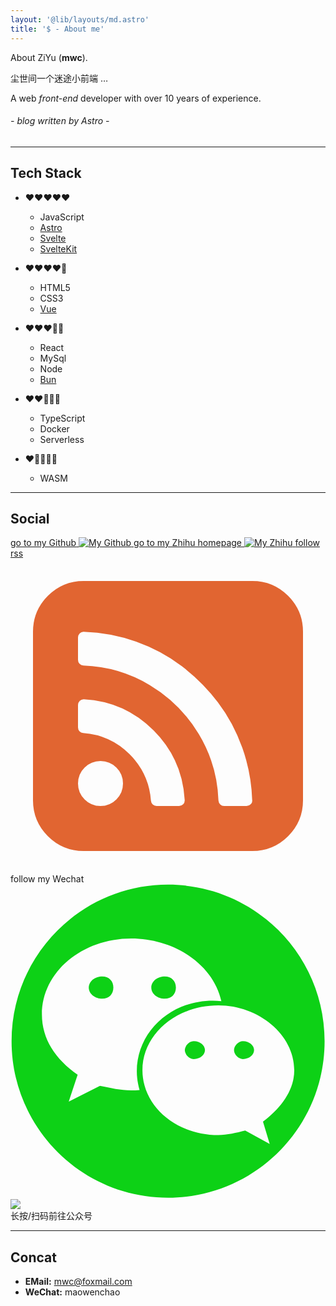 ```yaml
---
layout: '@lib/layouts/md.astro'
title: '$ - About me'
---
```


About ZiYu (**mwc**).

尘世间一个迷途小前端 …

A web *front-end* developer with over 10 years of experience.

###### *- blog written by Astro -*

----

## Tech Stack

* ❤️❤️❤️❤️❤️
    - JavaScript
    - [Astro](https://astro.build/)
    - [Svelte](https://svelte.dev/)
    - [SvelteKit](https://kit.svelte.dev/)

* ❤️❤️❤️❤️🤍
    - HTML5
    - CSS3
    - [Vue](https://vuejs.org/)

* ❤️❤️❤️🤍🤍
    - React
    - MySql
    - Node
    - [Bun](https://bun.dev/)

* ❤️❤️🤍🤍🤍
    - TypeScript
    - Docker
    - Serverless

* ❤️🤍🤍🤍🤍 
    - WASM

----

## Social

<div class="flex items-center gap-6 [&_a]:border-none">
    <a href="https://github.com/mwc" target="_blank">
        <span class="hidden" aria-hidden="true">go to my Github</span>
        <img class="h-9" src="/myblog/github.png" alt="My Github" />
    </a>
    <a href="https://www.zhihu.com/people/qianduanziyu" target="_blank">
        <span class="hidden" aria-hidden="true">go to my Zhihu homepage</span>
        <img class="h-[26px] rounded-md" src="/myblog/zhihu.png" alt="My Zhihu" />
    </a>
    <a href="/myblog/rss.xml" target="_blank">
        <span class="hidden" aria-hidden="true">follow rss</span>
        <svg class="h-[30px]" viewBox="0 0 1024 1024" version="1.1" xmlns="http://www.w3.org/2000/svg">
            <path
                d="M365.714286 731.428571q0-30.285714-21.428572-51.714285T292.571429 658.285714t-51.714286 21.428572T219.428571 731.428571t21.428572 51.714286T292.571429 804.571429t51.714285-21.428572T365.714286 731.428571z m200.571428 53.714286q-7.428571-132.571429-101.142857-226.285714T238.857143 457.714286q-8-0.571429-13.714286 5.142857t-5.714286 13.142857v73.142857q0 7.428571 4.857143 12.571429t12.285715 5.714285q88 6.285714 150.857142 69.142858t69.142858 150.857142q0.571429 7.428571 5.714285 12.285715t12.571429 4.857143h73.142857q7.428571 0 13.142857-5.714286t5.142857-13.714286z m219.428572 0.571429q-2.857143-88-32-170t-79.714286-148.571429-117.142857-117.142857-148.571429-79.714286T238.285714 238.285714q-8-0.571429-13.142857 5.142857-5.714286 5.714286-5.714286 13.142858v73.142857q0 7.428571 5.142858 12.571428t12.571428 5.714286q116.571429 4 216 63.714286T612.285714 570.857143t63.714286 216q0.571429 7.428571 5.714286 12.571428t12.571428 5.142858h73.142857q7.428571 0 13.142858-5.714286 6.285714-5.142857 5.142857-13.142857z m165.142857-548v548.571428q0 68-48.285714 116.285715T786.285714 950.857143H237.714286q-68 0-116.285715-48.285714T73.142857 786.285714V237.714286q0-68 48.285714-116.285715T237.714286 73.142857h548.571428q68 0 116.285715 48.285714T950.857143 237.714286z"
                fill="#e16531"></path>
        </svg>
    </a>
    <span tabindex="-1" class="group cursor-pointer">
        <span class="hidden" aria-hidden="true">follow my Wechat</span>
        <svg viewBox="0 0 1024 1024" version="1.1" xmlns="http://www.w3.org/2000/svg" class="h-7 w-7">
            <path
                d="M595.77552 510.579651c-14.478759 0-29.04143 14.562671-29.04143 29.016871 0 14.6957 14.560624 29.068036 29.04143 29.068036 21.951965 0 36.3243-14.372336 36.3243-29.068036C632.09982 525.143345 617.727485 510.579651 595.77552 510.579651z"
                fill="#0DD116"></path>
            <path
                d="M755.467569 510.579651c-14.369266 0-28.851095 14.562671-28.851095 29.016871 0 14.6957 14.481829 29.068036 28.851095 29.068036 21.76163 0 36.322254-14.372336 36.322254-29.068036C791.789823 525.143345 777.229199 510.579651 755.467569 510.579651z"
                fill="#0DD116"></path>
            <path
                d="M298.153052 300.001655c-21.734 0-43.714617 14.344706-43.714617 36.214806 0 21.762653 21.980617 36.322254 43.714617 36.322254 21.760606 0 36.213783-14.559601 36.213783-36.322254C334.366835 314.346361 319.912635 300.001655 298.153052 300.001655z"
                fill="#0DD116"></path>
            <path
                d="M501.367337 372.539738c21.844517 0 36.325323-14.560624 36.325323-36.322254 0-21.8701-14.480806-36.213783-36.325323-36.213783-21.760606 0-43.630706 14.343683-43.630706 36.213783C457.736631 357.979114 479.606731 372.539738 501.367337 372.539738z"
                fill="#0DD116"></path>
            <path
                d="M512.330016 1.7519c-280.878109 0-508.827751 227.839125-508.827751 508.827751 0 280.987602 227.949642 508.827751 508.827751 508.827751 280.908808 0 508.74691-227.840148 508.74691-508.827751C1021.076926 229.591025 793.237801 1.7519 512.330016 1.7519zM392.479371 670.464081c-36.241412 0-65.36573-7.392364-101.69003-14.560624l-101.498672 50.91153 29.015847-87.372953C145.658939 568.666604 102.13568 503.164774 102.13568 423.454338c0-138.149407 130.73146-246.928902 290.342668-246.928902 142.730749 0 267.790022 86.880743 292.931632 203.870224-9.217942-1.037632-18.543332-1.691525-27.948539-1.691525-137.932466 0-246.819408 102.916974-246.819408 229.77829 0 21.078061 3.27151 41.421388 8.943696 60.8376C410.61338 670.028153 401.586796 670.464081 392.479371 670.464081zM820.726875 772.153088l21.869077 72.591295-79.627549-43.630706c-29.0445 7.2798-58.221006 14.560624-87.12736 14.560624-138.148383 0-246.927879-94.40716-246.927879-210.683397 0-116.089995 108.779496-210.689536 246.927879-210.689536 130.405025 0 246.600421 94.598518 246.600421 210.689536C922.441465 670.464081 879.028723 728.4661 820.726875 772.153088z"
                fill="#0DD116"></path>
        </svg>
        <div
            class="bg-white hidden cursor-default group-focus:block absolute z-20 mt-2 ml-4 p-1 ring-1 ring-gray-300 -translate-x-1/2 shadow-md rounded-md"
        >
            <img class="w-32" src="/myblog/weixin.jpg" />
            <div class="text-xs leading-6 text-gray-500 text-center">长按/扫码前往公众号</div>
        </div>
    </span>
</div>

----

## Concat

- **EMail:** mwc@foxmail.com
- **WeChat:** maowenchao